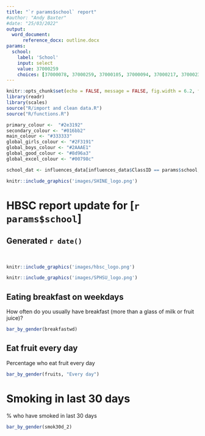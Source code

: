 ```yaml
---
title: "`r params$school` report"
#author: "Andy Baxter"
#date: "25/03/2022"
output:
  word_document:
      reference_docx: outline.docx
params:
  school: 
    label: 'School'
    input: select
    value: 37000259
    choices: [37000078, 37000259, 37000105, 37000094, 37000217, 37000232, 37000250, 37000130, 37000001, 37000149]
---
```


```r
knitr::opts_chunk$set(echo = FALSE, message = FALSE, fig.width = 6.2, fig.height = 4.1)
library(readr)
library(scales)
source("R/import and clean data.R")
source("R/functions.R")

primary_colour <-  "#2e3192"
secondary_colour <- "#016bb2"
main_colour <- "#333333"
global_girls_colour <- "#2F3191"
global_boys_colour <- "#2AAAE1"
global_good_colour <- "#8d96a3"
global_excel_colour <- "#00798c" 

school_dat <- influences_data[influences_data$ClassID == params$school,]
```



<!-- ![](images/SHINE_logo.png){width=100%} -->


```r
knitr::include_graphics('images/SHINE_logo.png')
```


# HBSC report update for [`r params$school`]
## Generated `r date()`


<br>

```r
knitr::include_graphics('images/hbsc_logo.png')
```


```r
knitr::include_graphics('images/SPHSU_logo.png')
```

<!-- ![](images/hbsc_logo.png){width=20%} -->
<!-- ![](images/SPHSU_logo.png){width=100%} -->

\newpage

## Eating breakfast on weekdays

How often do you usually have breakfast (more than a glass of milk or fruit juice)?

```r

bar_by_gender(breakfastwd)

```

## Eat fruit every day

Percentage who eat fruit every day

```r

bar_by_gender(fruits, "Every day")

```

# Smoking in last 30 days

% who have smoked in last 30 days

```r

bar_by_gender(smok30d_2)

```

